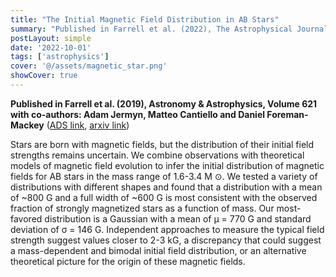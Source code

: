 ```yaml
---
title: "The Initial Magnetic Field Distribution in AB Stars"
summary: "Published in Farrell et al. (2022), The Astrophysical Journal, Volume 938, Issue 1"
postLayout: simple
date: '2022-10-01'
tags: ['astrophysics']
cover: '@/assets/magnetic_star.png'
showCover: true
---
```


**Published in Farrell et al. (2019), Astronomy & Astrophysics, Volume 621 with co-authors: Adam Jermyn, Matteo Cantiello and Daniel Foreman-Mackey** 
([ADS link](https://ui.adsabs.harvard.edu/abs/2022ApJ...938...10F/abstract), [arxiv link](https://arxiv.org/pdf/2210.11180)) 

Stars are born with magnetic fields, but the distribution of their initial field strengths remains uncertain. We combine observations with theoretical models of magnetic field evolution to infer the initial distribution of magnetic fields for AB stars in the mass range of 1.6-3.4 M ⊙. We tested a variety of distributions with different shapes and found that a distribution with a mean of ~800 G and a full width of ~600 G is most consistent with the observed fraction of strongly magnetized stars as a function of mass. Our most-favored distribution is a Gaussian with a mean of μ = 770 G and standard deviation of σ = 146 G. Independent approaches to measure the typical field strength suggest values closer to 2-3 kG, a discrepancy that could suggest a mass-dependent and bimodal initial field distribution, or an alternative theoretical picture for the origin of these magnetic fields.